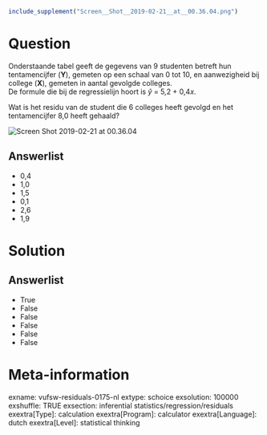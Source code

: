 ```r
include_supplement("Screen__Shot__2019-02-21__at__00.36.04.png")
```

Question
========
Onderstaande tabel geeft de gegevens van 9 studenten betreft hun
tentamencijfer (**Y**), gemeten op een schaal van 0 tot 10, en
aanwezigheid bij college (**X**), gemeten in aantal gevolgde colleges.  
De formule die bij de regressielijn hoort is *ŷ* = 5,2 + 0,4*x*.  
  
Wat is het residu van de student die 6 colleges heeft gevolgd en het
tentamencijfer 8,0 heeft gehaald?  
  
<img src="Screen__Shot__2019-02-21__at__00.36.04.png"
class="fr-fic fr-dii enlargeimage tvcss_2"
alt="Screen Shot 2019-02-21 at 00.36.04" />

Answerlist
----------
* 0,4
* 1,0
* 1,5
* 0,1
* 2,6
* 1,9

Solution
========










Answerlist
----------
* True
* False
* False
* False
* False
* False

Meta-information
================
exname: vufsw-residuals-0175-nl
extype: schoice
exsolution: 100000
exshuffle: TRUE
exsection: inferential statistics/regression/residuals
exextra[Type]: calculation
exextra[Program]: calculator
exextra[Language]: dutch
exextra[Level]: statistical thinking


